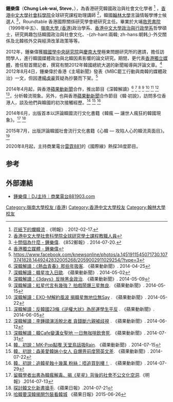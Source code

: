 '''鍾樂偉'''（'''Chung Lok-wai, Steve'''，{{bd|1982年|4月13日}}），為香港研究韓國政治與社會文化學者 <ref>[http://news.sina.com.hk/news/20130217/-53-2896815/1.html 花紙下的爛韓流] {{webarchive|url=https://web.archive.org/web/20130221034146/http://news.sina.com.hk/news/20130217/-53-2896815/1.html |date=2013-02-21 }}.《明報》. 2012-02-17.</ref> ，[[香港中文大學社會科學院|香港中文大學社會科學院]]全球研究課程助理講師 <ref>[http://www.cuhk.edu.hk/ssc/globalstudies/tc/people.html 香港中文大學社會科學院全球研究學士課程教職人員]</ref>，韓國[[翰林大學|翰林大學]]言論情報學博士候選人 <ref>[http://www.post852.com/%E5%8D%81%E5%95%8F%E5%80%8B%E7%82%BA%E4%BB%80%E9%BA%BC%E2%94%80%E2%94%80%E9%8D%BE%E6%A8%82%E5%81%89/ 十問個為什麼 - 鍾樂偉]. 《852郵報》. 2014-07-20.</ref>，Roundtable 香港國際關係研究學會總研究主任。畢業於大埔[[救恩書院|救恩書院]]（1999年中五）、[[嶺南大學_(香港)|嶺南大學 (香港)]]政治學系、[[香港中文大學政治與行政學系|香港中文大學政治與行政學系]]哲學碩士，研究興趣包括韓國政治與社會文化、-{zh-hant:兩韓; zh-hans:朝韩;}-外交關係及北韓核外交與經濟改革政策等等。

2012年，鍾樂偉獲[[韓國學中央硏究院|韓國學中央硏究院]]與[[慶南大學|慶南大學]]極東問題研究所的邀請，擔任訪問學人，進行韓國媒體政治與北韓因素影響的論文研究。期間，更代表[[香港獨立媒體|香港獨立媒體]]，擔任駐首爾記者，撰寫有關2012年韓國總統大選的新聞報導與評論文章。<ref>[http://www.inmediahk.net/user/506405/post 香港獨立媒體 - 鍾樂偉]</ref>
2012年8月4日，鍾樂偉於香港《主場新聞》發表《MBC罷工行動與南韓的媒體政治》一文，但因遭[[楊虔豪|楊虔豪]]質疑為抄襲而下架。<ref>https://www.facebook.com/knewsonline/photos/a.1451911545071730.1073741828.1449242832005268/2059002911029254/?type=3</ref>

2014年4月起，與香港[[蘋果動新聞|蘋果動新聞]]合作，推出節目《深韓解讀》<ref>[http://hk.apple.nextmedia.com/entertainment/art/20140425/18699616 深韓解讀：《熱血青春》那些年吸客]. 《蘋果動新聞》. 2014-04-25</ref> <ref>[http://hk.apple.nextmedia.com/entertainment/art/20140502/18706697 深韓解讀：韓星攻入日歐]. 《蘋果動新聞》. 2014-05-02</ref> <ref>[http://hk.apple.nextmedia.com/entertainment/art/20140509/18713818 深韓解讀：《3days》反映黑金政治]. 《蘋果動新聞》. 2014-05-09</ref> <ref>[http://hk.apple.nextmedia.com/enews/realtime/20140515/52472718 深韓解讀：紅星代言有幾強？ 拍戲鬧爆三星無良]. 《蘋果動新聞》. 2014-05-15 </ref> <ref>[http://hk.apple.nextmedia.com/enews/realtime/20140522/52501738 深韓解讀：EXO-M解約風波 揭韓星無地位無Say] . 《蘋果動新聞》. 2014-05-22</ref> <ref>[http://hk.apple.nextmedia.com/enews/realtime/20140605/52549097 深韓解讀：反韓國23條《逆權大狀》為民運學生平反] . 《蘋果動新聞》. 2014-06-05</ref> <ref>[http://hk.apple.nextmedia.com/enews/realtime/20140612/52552818 深韓解讀：李鍾碩演活脫北者 貪錢斷六親被歧視] . 《蘋果動新聞》. 2014-06-12</ref> <ref>[http://hk.apple.nextmedia.com/enews/realtime/20140731/52745143 深韓解讀：韓Cafe變溝女聖地 一日無咖啡飲會死]. 《蘋果動新聞》. 2014-07-31 </ref>，分析韓流現象。另外，也與香港[[蘋果動新聞|蘋果動新聞]]合作節目《韓·初說》，訪問多位香港人，談及他們與韓國的初次接觸經歷。<ref>[http://hk.apple.nextmedia.com/enews/realtime/20140715/52692460 韓．初說：MK-Pop點嚟 天堂鳥話吸Rain]. 《蘋果動新聞》. 2014-07-15</ref> <ref>[http://hk.apple.nextmedia.com/enews/realtime/20140722/52715449 韓．初說：森美愛韓妹小女人 自爆畀前度鬧英文差]. 《蘋果動新聞》. 2014-07-22</ref> <ref>[http://hk.apple.nextmedia.com/enews/realtime/20140729/52739459 韓．初說：追韓星蝕十幾萬 粉絲：唔追買到樓！] . 《蘋果動新聞》. 2014-07-29</ref>

2014年6月，出版首本以評論韓國流行文化書籍《韓瘋 — 讓世人瘋狂的韓國現象》。<ref>[http://life.mingpao.com/cfm/dailynews3b.cfm?File=20140713/nalgm/gma1.txt 留韓學者出書為韓瘋解毒、揭《星星》背後的社會不公文化空洞].《明報》.2014-07-13</ref> <ref>[http://hk.apple.nextmedia.com/news/art/20140721/18806942 探討韓文化新書搶手].《蘋果日報》.2014-07-21</ref>

2015年7月，出版評論韓國社會流行文化書籍《心韓 — 攻陷人心的韓流真面目》。<ref>[http://hk.apple.nextmedia.com/supplement/special/art/20150626/19197885 哈韓要深韓揭開包裝看韓城] 《蘋果日報》2015-06-26</ref>

2020年8月起，主持商業電台[[雷霆881|雷霆881]]的《國際線》熱探38度節目。

==参考==
{{reflist}}

==外部連結==
* [http://www.881903.com/host/1016 鍾樂偉｜DJ主持｜商業電台881903.com]
{{商業一台唱片騎師}}
{{Authority control}}
[[Category:嶺南大學校友_(香港)|Category:嶺南大學校友 (香港)]]
[[Category:香港中文大學校友|Category:香港中文大學校友]]
[[Category:翰林大學校友|Category:翰林大學校友]]